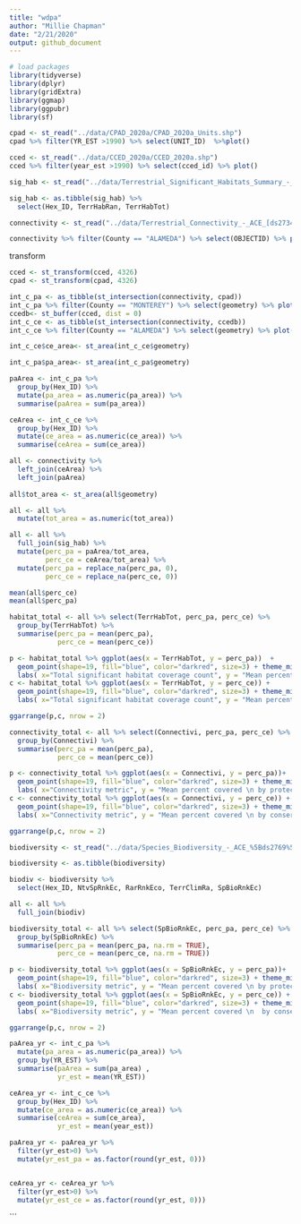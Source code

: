 ```yaml
---
title: "wdpa"
author: "Millie Chapman"
date: "2/21/2020"
output: github_document
---
```


```r
# load packages
library(tidyverse)
library(dplyr)
library(gridExtra)
library(ggmap)
library(ggpubr)
library(sf)
```


```r
cpad <- st_read("../data/CPAD_2020a/CPAD_2020a_Units.shp")
cpad %>% filter(YR_EST >1990) %>% select(UNIT_ID)  %>%plot()
```

```r
cced <- st_read("../data/CCED_2020a/CCED_2020a.shp")
cced %>% filter(year_est >1990) %>% select(cced_id) %>% plot()
```

```r
sig_hab <- st_read("../data/Terrestrial_Significant_Habitats_Summary_-_ACE_[ds2721]-shp/Terrestrial_Significant_Habitats_Summary_-_ACE_[ds2721].shp")

sig_hab <- as.tibble(sig_hab) %>%
  select(Hex_ID, TerrHabRan, TerrHabTot)
```

```r
connectivity <- st_read("../data/Terrestrial_Connectivity_-_ACE_[ds2734]-shp/")
```

```r
connectivity %>% filter(County == "ALAMEDA") %>% select(OBJECTID) %>% plot()
```

transform

```r
cced <- st_transform(cced, 4326)
cpad <- st_transform(cpad, 4326)
```

```r
int_c_pa <- as_tibble(st_intersection(connectivity, cpad))
int_c_pa %>% filter(County == "MONTEREY") %>% select(geometry) %>% plot()
ccedb<- st_buffer(cced, dist = 0)
int_c_ce <- as_tibble(st_intersection(connectivity, ccedb))
int_c_ce %>% filter(County == "ALAMEDA") %>% select(geometry) %>% plot()
```

```r
int_c_ce$ce_area<- st_area(int_c_ce$geometry)

int_c_pa$pa_area<- st_area(int_c_pa$geometry)
```

```r
paArea <- int_c_pa %>%
  group_by(Hex_ID) %>%  
  mutate(pa_area = as.numeric(pa_area)) %>%
  summarise(paArea = sum(pa_area))

ceArea <- int_c_ce %>%
  group_by(Hex_ID) %>%
  mutate(ce_area = as.numeric(ce_area)) %>%
  summarise(ceArea = sum(ce_area))
```

```r
all <- connectivity %>%
  left_join(ceArea) %>%
  left_join(paArea) 
 
all$tot_area <- st_area(all$geometry)

all <- all %>%
  mutate(tot_area = as.numeric(tot_area)) 

all <- all %>%
  full_join(sig_hab) %>%
  mutate(perc_pa = paArea/tot_area,
         perc_ce = ceArea/tot_area) %>%
  mutate(perc_pa = replace_na(perc_pa, 0),
         perc_ce = replace_na(perc_ce, 0))

mean(all$perc_ce)
mean(all$perc_pa)
```

```r
habitat_total <- all %>% select(TerrHabTot, perc_pa, perc_ce) %>%
  group_by(TerrHabTot) %>%
  summarise(perc_pa = mean(perc_pa),
            perc_ce = mean(perc_ce))
```

```r
p <- habitat_total %>% ggplot(aes(x = TerrHabTot, y = perc_pa))  + 
  geom_point(shape=19, fill="blue", color="darkred", size=3) + theme_minimal() + 
  labs( x="Total significant habitat coverage count", y = "Mean percent covered \n by protected areas")
c <- habitat_total %>% ggplot(aes(x = TerrHabTot, y = perc_ce)) + 
  geom_point(shape=19, fill="blue", color="darkred", size=3) + theme_minimal() + 
  labs( x="Total significant habitat coverage count", y = "Mean percent covered \n by conservation easement")

ggarrange(p,c, nrow = 2) 


```

```r
connectivity_total <- all %>% select(Connectivi, perc_pa, perc_ce) %>%
  group_by(Connectivi) %>%
  summarise(perc_pa = mean(perc_pa),
            perc_ce = mean(perc_ce))
```

```r
p <- connectivity_total %>% ggplot(aes(x = Connectivi, y = perc_pa))+ 
  geom_point(shape=19, fill="blue", color="darkred", size=3) + theme_minimal() + 
  labs( x="Connectivity metric", y = "Mean percent covered \n by protected areas")
c <- connectivity_total %>% ggplot(aes(x = Connectivi, y = perc_ce)) + 
  geom_point(shape=19, fill="blue", color="darkred", size=3) + theme_minimal() + 
  labs( x="Connectivity metric", y = "Mean percent covered \n by conservation easements")

ggarrange(p,c, nrow = 2) 

```

```r
biodiversity <- st_read("../data/Species_Biodiversity_-_ACE_%5Bds2769%5D-shp/Species_Biodiversity_-_ACE_%5Bds2769%5D.shp")

biodiversity <- as.tibble(biodiversity) 

biodiv <- biodiversity %>%
  select(Hex_ID, NtvSpRnkEc, RarRnkEco, TerrClimRa, SpBioRnkEc)

all <- all %>%
  full_join(biodiv) 
```

```r
biodiversity_total <- all %>% select(SpBioRnkEc, perc_pa, perc_ce) %>%
  group_by(SpBioRnkEc) %>%
  summarise(perc_pa = mean(perc_pa, na.rm = TRUE),
            perc_ce = mean(perc_ce, na.rm = TRUE))
```

```r
p <- biodiversity_total %>% ggplot(aes(x = SpBioRnkEc, y = perc_pa))+ 
  geom_point(shape=19, fill="blue", color="darkred", size=3) + theme_minimal() + 
  labs( x="Biodiversity metric", y = "Mean percent covered \n by protected areas")
c <- biodiversity_total %>% ggplot(aes(x = SpBioRnkEc, y = perc_ce)) + 
  geom_point(shape=19, fill="blue", color="darkred", size=3) + theme_minimal() + 
  labs( x="Biodiversity metric", y = "Mean percent covered \n  by conservation easements")

ggarrange(p,c, nrow = 2) 
```



```r

paArea_yr <- int_c_pa %>%
  mutate(pa_area = as.numeric(pa_area)) %>%
  group_by(YR_EST) %>%  
  summarise(paArea = sum(pa_area) ,
            yr_est = mean(YR_EST))

ceArea_yr <- int_c_ce %>%
  group_by(Hex_ID) %>%
  mutate(ce_area = as.numeric(ce_area)) %>%
  summarise(ceArea = sum(ce_area),
            yr_est = mean(year_est))
```


```r
paArea_yr <- paArea_yr %>%
  filter(yr_est>0) %>%
  mutate(yr_est_pa = as.factor(round(yr_est, 0)))


ceArea_yr <- ceArea_yr %>%
  filter(yr_est>0) %>%
  mutate(yr_est_ce = as.factor(round(yr_est, 0)))
```



```

